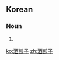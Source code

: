 ==Korean==
{{ko-hanjatab}}

===Noun===
{{ko-noun|hj|hangeul=주전자}}

# {{hanja form of|주전자|kettle, teakettle}}

[[ko:酒煎子]]
[[zh:酒煎子]]
